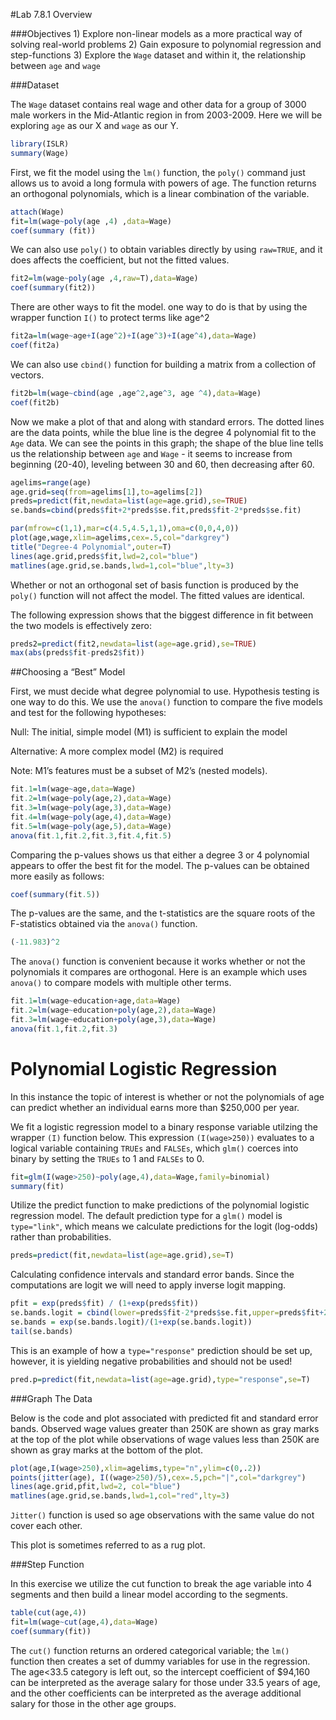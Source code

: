#Lab 7.8.1 Overview

###Objectives
1) Explore non-linear models as a more practical way of solving real-world problems
2) Gain exposure to polynomial regression and step-functions
3) Explore the `Wage` dataset and within it, the relationship between `age` and `wage`

###Dataset

The `Wage` dataset contains real wage and other data for a group of 3000 male workers in the Mid-Atlantic region in from 2003-2009. Here we will be exploring `age` as our X and `wage` as our Y.

```{R}
library(ISLR)
summary(Wage)
```

First, we fit the model using the `lm()` function, the `poly()` command just allows us to avoid a long formula with powers of age. The function returns an orthogonal polynomials, which is a linear combination of the variable.


```{R}
attach(Wage)
fit=lm(wage~poly(age ,4) ,data=Wage)
coef(summary (fit))
```

We can also use `poly()` to obtain variables directly by using `raw=TRUE`, and it does affects the coefficient, but not the fitted values.

```{R}
fit2=lm(wage~poly(age ,4,raw=T),data=Wage)
coef(summary(fit2))
```

There are other ways to fit the model. one way to do is that by using the wrapper function `I()` to protect terms like age^2

```{R}
fit2a=lm(wage~age+I(age^2)+I(age^3)+I(age^4),data=Wage)
coef(fit2a)
```
We can also use `cbind()` function for building a matrix from a collection of vectors.

```{R}
fit2b=lm(wage~cbind(age ,age^2,age^3, age ^4),data=Wage)
coef(fit2b)
```

Now we make a plot of that and along with standard errors. The dotted lines are the data points, while the blue line is the degree 4 polynomial fit to the `Age` data. We can see the points in this graph; the shape of the blue line tells us the relationship between `age` and `Wage` -  it seems to increase from beginning (20-40), leveling between 30 and 60, then decreasing after 60.

```{R}
agelims=range(age)
age.grid=seq(from=agelims[1],to=agelims[2])
preds=predict(fit,newdata=list(age=age.grid),se=TRUE)
se.bands=cbind(preds$fit+2*preds$se.fit,preds$fit-2*preds$se.fit)
```
``` {R}
par(mfrow=c(1,1),mar=c(4.5,4.5,1,1),oma=c(0,0,4,0))
plot(age,wage,xlim=agelims,cex=.5,col="darkgrey")
title("Degree-4 Polynomial",outer=T)
lines(age.grid,preds$fit,lwd=2,col="blue")
matlines(age.grid,se.bands,lwd=1,col="blue",lty=3)
```

  
Whether or not an orthogonal set of basis function is produced by the `poly()` function will not affect the model. The fitted values are identical. 

The following expression shows that the biggest difference in fit between the two models is effectively zero:

```{R}
preds2=predict(fit2,newdata=list(age=age.grid),se=TRUE)
max(abs(preds$fit-preds2$fit))
```

##Choosing a "Best" Model

First, we must decide what degree polynomial to use. Hypothesis testing is one way to do this. We use the `anova()` function to compare the five models and test for the following hypotheses:

Null: The initial, simple model (M1) is sufficient to explain the model

Alternative: A more complex model (M2) is required

Note: M1's features must be a subset of M2's (nested models).

```{R}
fit.1=lm(wage~age,data=Wage)
fit.2=lm(wage~poly(age,2),data=Wage)
fit.3=lm(wage~poly(age,3),data=Wage)
fit.4=lm(wage~poly(age,4),data=Wage)
fit.5=lm(wage~poly(age,5),data=Wage)
anova(fit.1,fit.2,fit.3,fit.4,fit.5)
```

Comparing the p-values shows us that either a degree 3 or 4 polynomial appears to offer the best fit for the model.
The p-values can be obtained more easily as follows:

```{R}
coef(summary(fit.5))
```

The p-values are the same, and the t-statistics are the square roots of the F-statistics obtained via the `anova()` function.

```{R}
(-11.983)^2
```

The `anova()` function is convenient because it works whether or not the polynomials it compares are orthogonal. Here is an example which uses `anova()` to compare models with multiple other terms.

```{R}
fit.1=lm(wage~education+age,data=Wage)
fit.2=lm(wage~education+poly(age,2),data=Wage)
fit.3=lm(wage~education+poly(age,3),data=Wage)
anova(fit.1,fit.2,fit.3)
```

# Polynomial Logistic Regression

In this instance the topic of interest is whether or not the polynomials of age can predict whether an individual earns more than $250,000 per year.

We fit a logistic regression model to a binary response variable utilzing the wrapper `(I)` function below. This expression `(I(wage>250))` evaluates to a logical variable containing `TRUEs` and `FALSEs`, which `glm()` coerces into binary by setting the `TRUEs` to 1 and `FALSEs` to 0. 

```{R}
fit=glm(I(wage>250)~poly(age,4),data=Wage,family=binomial)
summary(fit)
```

Utilize the predict function to make predictions of the polynomial logistic regression model. The default prediction type for a `glm()` model is `type="link"`, which means we calculate predictions for the logit (log-odds) rather than probabilities.

```{R}
preds=predict(fit,newdata=list(age=age.grid),se=T)
```

Calculating confidence intervals and standard error bands. Since the computations are logit we will need to apply inverse logit mapping.

```{R}
pfit = exp(preds$fit) / (1+exp(preds$fit))
se.bands.logit = cbind(lower=preds$fit-2*preds$se.fit,upper=preds$fit+2*preds$se.fit)
se.bands = exp(se.bands.logit)/(1+exp(se.bands.logit))
tail(se.bands)
```

This is an example of how a `type="response"` prediction should be set up, however, it is yielding negative probabilities and should not be used!

```{R}
pred.p=predict(fit,newdata=list(age=age.grid),type="response",se=T)
```

###Graph The Data

Below is the code and plot associated with predicted fit and standard error bands. Observed wage values greater than 250K are shown as gray marks at the top of the plot while observations of wage values less than 250K are shown as gray marks at the bottom of the plot.

```{R}
plot(age,I(wage>250),xlim=agelims,type="n",ylim=c(0,.2))
points(jitter(age), I((wage>250)/5),cex=.5,pch="|",col="darkgrey")
lines(age.grid,pfit,lwd=2, col="blue")
matlines(age.grid,se.bands,lwd=1,col="red",lty=3)
```

`Jitter()` function is used so age observations with the same value do not cover each other.  

This plot is sometimes referred to as a rug plot.

###Step Function

In this exercise we utilize the cut function to break the age variable into 4 segments and then build a linear model according to the segments.

```{R}
table(cut(age,4))
fit=lm(wage~cut(age,4),data=Wage)
coef(summary(fit))
```

The `cut()` function returns an ordered categorical variable; the `lm()` function then creates a set of dummy variables for use in the regression. The age<33.5 category is left out, so the intercept coefficient of $94,160 can be interpreted as the average salary for those under 33.5 years of age, and the other coefficients can be interpreted as the average additional salary for those in the other age groups.
